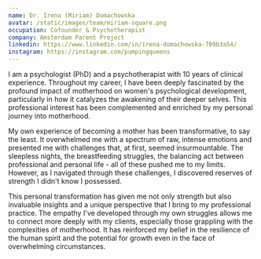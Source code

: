 ```yaml
---
name: Dr. Irena (Miriam) Domachowska
avatar: /static/images/team/miriam-square.png
occupation: Cofounder & Psychotherapist
company: Amsterdam Parent Project
linkedin: https://www.linkedin.com/in/irena-domachowska-709b3a54/
instagram: https://instagram.com/pumpingqueens
---
```


I am a psychologist (PhD) and a psychotherapist with 10 years of clinical experience. Throughout my career, I have been deeply fascinated by the profound impact of motherhood on women's psychological development, particularly in how it catalyzes the awakening of their deeper selves. This professional interest has been complemented and enriched by my personal journey into motherhood.

My own experience of becoming a mother has been transformative, to say the least. It overwhelmed me with a spectrum of raw, intense emotions and presented me with challenges that, at first, seemed insurmountable. The sleepless nights, the breastfeeding struggles, the balancing act between professional and personal life - all of these pushed me to my limits. However, as I navigated through these challenges, I discovered reserves of strength I didn't know I possessed.

This personal transformation has given me not only strength but also invaluable insights and a unique perspective that I bring to my professional practice. The empathy I've developed through my own struggles allows me to connect more deeply with my clients, especially those grappling with the complexities of motherhood. It has reinforced my belief in the resilience of the human spirit and the potential for growth even in the face of overwhelming circumstances.
